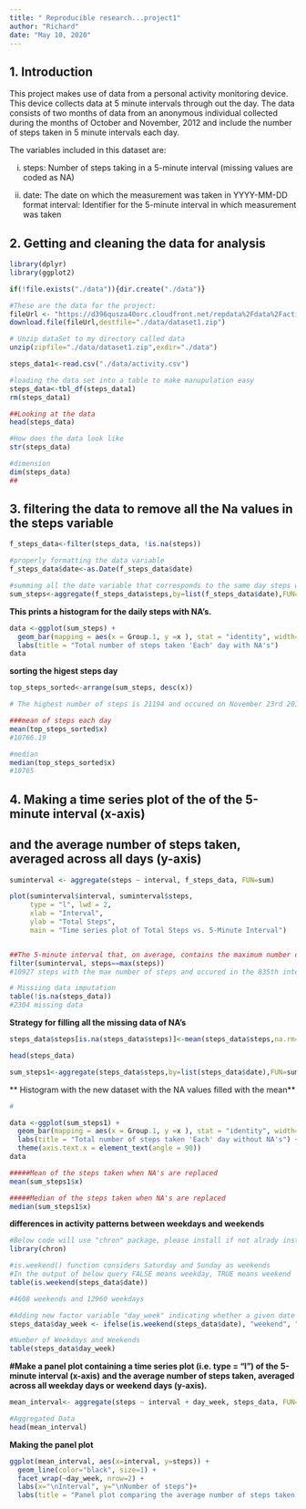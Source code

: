 ```yaml
---
title: " Reproducible research...project1"
author: "Richard"
date: "May 10, 2020"
---
```



## 1. Introduction
This project makes use of data from a personal activity monitoring device. This device collects data at 5 minute intervals through out the day. The data consists of two months of data from an anonymous individual collected during the months of October and November, 2012 and include the number of steps taken in 5 minute intervals each day.

The variables included in this dataset are:

i. steps: Number of steps taking in a 5-minute interval (missing values are coded as NA)

ii. date: The date on which the measurement was taken in YYYY-MM-DD format
interval: Identifier for the 5-minute interval in which measurement was taken


## 2. Getting and cleaning the data for analysis

```r
library(dplyr)
library(ggplot2)

if(!file.exists("./data")){dir.create("./data")}

#These are the data for the project:
fileUrl <- "https://d396qusza40orc.cloudfront.net/repdata%2Fdata%2Factivity.zip"
download.file(fileUrl,destfile="./data/dataset1.zip")

# Unzip dataSet to my directory called data
unzip(zipfile="./data/dataset1.zip",exdir="./data")

steps_data1<-read.csv("./data/activity.csv")

#loading the data set into a table to make manupulation easy
steps_data<-tbl_df(steps_data1)
rm(steps_data1)

##Looking at the data
head(steps_data)

#How does the data look like
str(steps_data)

#dimension
dim(steps_data)
##
```
## 3. filtering the data to remove all the Na values in the steps variable

```r
f_steps_data<-filter(steps_data, !is.na(steps))

#properly formatting the data variable
f_steps_data$date<-as.Date(f_steps_data$date)

#summing all the date variable that corresponds to the same day steps were taken
sum_steps<-aggregate(f_steps_data$steps,by=list(f_steps_data$date),FUN=sum)


```


**This prints a histogram for the daily steps with NA's.**

```r
data <-ggplot(sum_steps) + 
  geom_bar(mapping = aes(x = Group.1, y =x ), stat = "identity", width=.5)+
  labs(title = "Total number of steps taken 'Each' day with NA's")
data

```

**sorting the higest steps day**

```r

top_steps_sorted<-arrange(sum_steps, desc(x))

# The highest number of steps is 21194 and occured on November 23rd 2012.


```
```r
###mean of steps each day
mean(top_steps_sorted$x)
#10766.19

#median
median(top_steps_sorted$x)
#10765

```

## 4. Making a time series plot of the  of the 5-minute interval (x-axis) 
## and the average number of steps taken, averaged across all days (y-axis)

```r


suminterval <- aggregate(steps ~ interval, f_steps_data, FUN=sum)

plot(suminterval$interval, suminterval$steps, 
     type = "l", lwd = 2,
     xlab = "Interval", 
     ylab = "Total Steps",
     main = "Time series plot of Total Steps vs. 5-Minute Interval")


##The 5-minute interval that, on average, contains the maximum number of steps
filter(suminterval, steps==max(steps))
#10927 steps with the max number of steps and occured in the 835th interval

# Missiing data imputation
table(!is.na(steps_data))
#2304 missing data
```

**Strategy for filling all the missing data of NA's**

```r

steps_data$steps[is.na(steps_data$steps)]<-mean(steps_data$steps,na.rm=TRUE)

head(steps_data)

sum_steps1<-aggregate(steps_data$steps,by=list(steps_data$date),FUN=sum)


```
** Histogram with the new dataset with the NA values filled with the mean**

```r
#

data <-ggplot(sum_steps1) + 
  geom_bar(mapping = aes(x = Group.1, y =x ), stat = "identity", width=0.4)+
  labs(title = "Total number of steps taken 'Each' day without NA's") +
  theme(axis.text.x = element_text(angle = 90))
data

#####Mean of the steps taken when NA's are replaced
mean(sum_steps1$x)

#####Median of the steps taken when NA's are replaced
median(sum_steps1$x)
```


**differences in activity patterns between weekdays and weekends**

```r

#Below code will use "chron" package, please install if not alrady installed
library(chron)

#is.weekend() function considers Saturday and Sunday as weekends
#In the output of below query FALSE means weekday, TRUE means weekend
table(is.weekend(steps_data$date))

#4608 weekends and 12960 weekdays

#Adding new factor variable "day_week" indicating whether a given date is a weekday or weekend day
steps_data$day_week <- ifelse(is.weekend(steps_data$date), "weekend", "weekday")

#Number of Weekdays and Weekends
table(steps_data$day_week)
```

**#Make a panel plot containing a time series plot (i.e. type = "l") of the** **5-minute interval (x-axis)** 
**and the average number of steps taken, averaged across all weekday days or** **weekend days (y-axis).** 


```r

mean_interval<- aggregate(steps ~ interval + day_week, steps_data, FUN=mean)

#Aggregated Data
head(mean_interval)

```

**Making the panel plot** 

```r
ggplot(mean_interval, aes(x=interval, y=steps)) + 
  geom_line(color="black", size=1) + 
  facet_wrap(~day_week, nrow=2) +
  labs(x="\nInterval", y="\nNumber of steps")+
  labs(title = "Panel plot comparing the average number of steps taken per 5-minute interval ")

```




